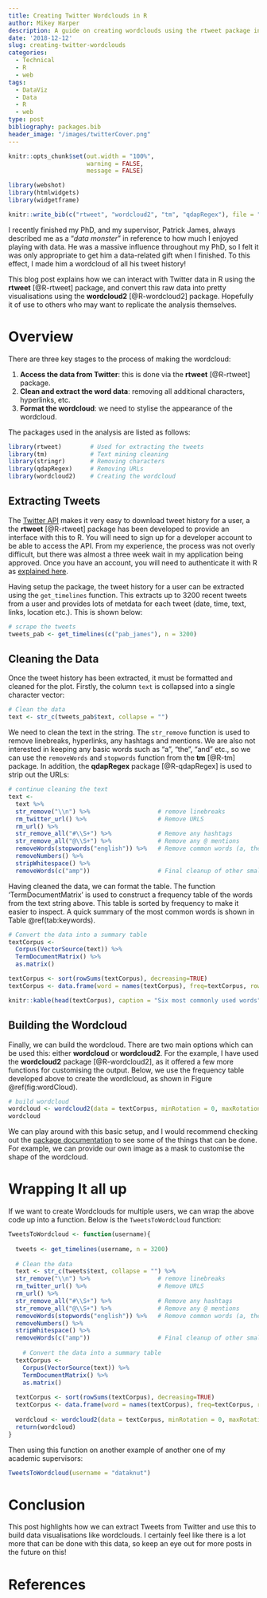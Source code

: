 ```yaml
---
title: Creating Twitter Wordclouds in R
author: Mikey Harper
description: A guide on creating wordclouds using the rtweet package in R.
date: '2018-12-12'
slug: creating-twitter-wordclouds
categories:
  - Technical
  - R
  - web
tags:
  - DataViz
  - Data
  - R
  - web
type: post
bibliography: packages.bib
header_image: "/images/twitterCover.png"
---
```


```r
knitr::opts_chunk$set(out.width = "100%",
                      warning = FALSE,
                      message = FALSE)

library(webshot)
library(htmlwidgets)
library(widgetframe)

knitr::write_bib(c("rtweet", "wordcloud2", "tm", "qdapRegex"), file = "packages.bib")
```

I recently finished my PhD, and my supervisor, Patrick James, always described me as a "*data monster*" in reference to how much I enjoyed playing with data. He was a massive influence throughout my PhD, so I felt it was only appropriate to get him a data-related gift when I finished. To this effect, I made him a wordcloud of all his tweet history!

This blog post explains how we can interact with Twitter data in R using the **rtweet** [@R-rtweet] package, and convert this raw data into pretty visualisations using the **wordcloud2** [@R-wordcloud2] package. Hopefully it of use to others who may want to replicate the analysis themselves.

# Overview

There are three key stages to the process of making the wordcloud:

1. **Access the data from Twitter**: this is done via the **rtweet** [@R-rtweet] package.
2. **Clean and extract the word data**: removing all additional characters, hyperlinks, etc.
3. **Format the wordcloud**: we need to stylise the appearance of the wordcloud.

The packages used in the analysis are listed as follows:

```r
library(rtweet)        # Used for extracting the tweets
library(tm)            # Text mining cleaning
library(stringr)       # Removing characters
library(qdapRegex)     # Removing URLs 
library(wordcloud2)    # Creating the wordcloud
```

## Extracting Tweets

The [Twitter API](https://developer.twitter.com/content/developer-twitter/en.html) makes it very easy to download tweet history for a user, a the **rtweet** [@R-rtweet] package has been developed to provide an interface with this to R. You will need to sign up for a developer account to be able to access the API. From my experience, the process was not overly difficult, but there was almost a three week wait in my application being approved.  Once you have an account, you will need to authenticate it with R as [explained here](https://github.com/mkearney/rtweet).

Having setup the package, the tweet history for a user can be extracted using the `get_timelines` function. This extracts up to 3200 recent tweets from a user and provides lots of metdata for each tweet (date, time, text, links, location etc.). This is shown below:

```r
# scrape the tweets
tweets_pab <- get_timelines(c("pab_james"), n = 3200)
```

## Cleaning the Data

Once the tweet history has been extracted, it must be formatted and cleaned for the plot. Firstly, the column `text` is collapsed into a single character vector:

```r
# Clean the data
text <- str_c(tweets_pab$text, collapse = "")
```

We need to clean the text in the string. The `str_remove` function is used to remove linebreaks, hyperlinks, any hashtags and mentions. We are also not interested in keeping any basic words such as "a", "the", "and" etc., so we can use the `removeWords` and `stopwords` function from the **tm** [@R-tm] package. In addition, the **qdapRegex** package [@R-qdapRegex] is used to strip out the URLs:

```r
# continue cleaning the text
text <- 
  text %>%
  str_remove("\\n") %>%                   # remove linebreaks
  rm_twitter_url() %>%                    # Remove URLS
  rm_url() %>%
  str_remove_all("#\\S+") %>%             # Remove any hashtags
  str_remove_all("@\\S+") %>%             # Remove any @ mentions
  removeWords(stopwords("english")) %>%   # Remove common words (a, the, it etc.)
  removeNumbers() %>%
  stripWhitespace() %>%
  removeWords(c("amp"))                   # Final cleanup of other small changes
```

Having cleaned the data, we can format the table. The function 'TermDocumentMatrix' is used to construct a frequency table of the words from the text string above. This table is sorted by frequency to make it easier to inspect. A quick summary of the most common words is shown in Table \@ref(tab:keywords).

```r
# Convert the data into a summary table
textCorpus <- 
  Corpus(VectorSource(text)) %>%
  TermDocumentMatrix() %>%
  as.matrix()

textCorpus <- sort(rowSums(textCorpus), decreasing=TRUE)
textCorpus <- data.frame(word = names(textCorpus), freq=textCorpus, row.names = NULL)
```

```r
knitr::kable(head(textCorpus), caption = "Six most commonly used words", escape = TRUE)
```

## Building the Wordcloud

Finally, we can build the wordcloud. There are two main options which can be used this: either **wordcloud** or **wordcloud2**. For the example, I have used the **wordcloud2** package [@R-wordcloud2], as it offered a few more functions for customising the output. Below, we use the frequency table developed above to create the wordlcloud, as shown in Figure \@ref(fig:wordCloud).

```r
# build wordcloud 
wordcloud <- wordcloud2(data = textCorpus, minRotation = 0, maxRotation = 0, ellipticity = 0.6)
wordcloud
```

We can play around with this basic setup, and I would recommend checking out the [package documentation](https://cran.r-project.org/web/packages/wordcloud2/vignettes/wordcloud.html) to see some of the things that can be done. For example, we can provide our own image as a mask to customise the shape of the wordcloud.

# Wrapping It all up

If we want to create Wordclouds for multiple users, we can wrap the above code up into a function. Below is the `TweetsToWordcloud` function:

```r
TweetsToWordcloud <- function(username){
  
  tweets <- get_timelines(username, n = 3200)
  
  # Clean the data
  text <- str_c(tweets$text, collapse = "") %>%
  str_remove("\\n") %>%                   # remove linebreaks
  rm_twitter_url() %>%                    # Remove URLS
  rm_url() %>%
  str_remove_all("#\\S+") %>%             # Remove any hashtags
  str_remove_all("@\\S+") %>%             # Remove any @ mentions
  removeWords(stopwords("english")) %>%   # Remove common words (a, the, it etc.)
  removeNumbers() %>%
  stripWhitespace() %>%
  removeWords(c("amp"))                   # Final cleanup of other small changes
  
    # Convert the data into a summary table
  textCorpus <- 
    Corpus(VectorSource(text)) %>%
    TermDocumentMatrix() %>%
    as.matrix()
  
  textCorpus <- sort(rowSums(textCorpus), decreasing=TRUE)
  textCorpus <- data.frame(word = names(textCorpus), freq=textCorpus, row.names = NULL)
  
  wordcloud <- wordcloud2(data = textCorpus, minRotation = 0, maxRotation = 0, ellipticity = 0.6)
  return(wordcloud)
}
```

Then using this function on another example of another one of my academic supervisors:

```r
TweetsToWordcloud(username = "dataknut")
```

# Conclusion

This post highlights how we can extract Tweets from Twitter and use this to build data visualisations like wordclouds. I certainly feel like there is a lot more that can be done with this data, so keep an eye out for more posts in the future on this!

# References

